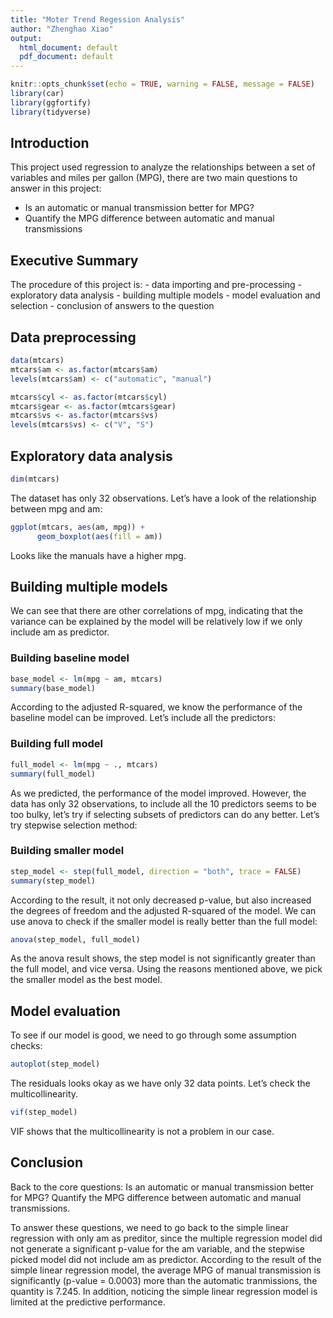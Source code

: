 ```yaml
---
title: "Moter Trend Regession Analysis"
author: "Zhenghao Xiao"
output:
  html_document: default
  pdf_document: default
---
```


```r
knitr::opts_chunk$set(echo = TRUE, warning = FALSE, message = FALSE)
library(car)
library(ggfortify)
library(tidyverse)
```

## Introduction

This project used regression to analyze the relationships between a set of variables and miles per gallon (MPG), there are two main questions to answer in this project:

- Is an automatic or manual transmission better for MPG?
- Quantify the MPG difference between automatic and manual transmissions

## Executive Summary

The procedure of this project is:
- data importing and pre-processing
- exploratory data analysis
- building multiple models 
- model evaluation and selection
- conclusion of answers to the question


## Data preprocessing

```r
data(mtcars)
mtcars$am <- as.factor(mtcars$am)
levels(mtcars$am) <- c("automatic", "manual")

mtcars$cyl <- as.factor(mtcars$cyl)
mtcars$gear <- as.factor(mtcars$gear)
mtcars$vs <- as.factor(mtcars$vs)
levels(mtcars$vs) <- c("V", "S")
```

## Exploratory data analysis

```r
dim(mtcars)
```

The dataset has only 32 observations. Let's have a look of the relationship between mpg and am:

```r
ggplot(mtcars, aes(am, mpg)) +
      geom_boxplot(aes(fill = am))

```

Looks like the manuals have a higher mpg. 

## Building multiple models

We can see that there are other correlations of mpg, indicating that the variance can be explained by the model will be relatively low if we only include am as predictor.

### Building baseline model

```r
base_model <- lm(mpg ~ am, mtcars)
summary(base_model)
```

According to the adjusted R-squared, we know the performance of the baseline model can be improved. Let's include all the predictors:

### Building full model

```r
full_model <- lm(mpg ~ ., mtcars)
summary(full_model)
```

As we predicted, the performance of the model improved. However, the data has only 32 observations, to include all the 10 predictors seems to be too bulky, let's try if selecting subsets of predictors can do any better. Let's try stepwise selection method:

### Building smaller model

```r
step_model <- step(full_model, direction = "both", trace = FALSE)
summary(step_model)
```

According to the result, it not only decreased p-value, but also increased the degrees of freedom and the adjusted R-squared of the model. We can use anova to check if the smaller model is really better than the full model:

```r
anova(step_model, full_model)
```

As the anova result shows, the step model is not significantly greater than the full model, and vice versa. Using the reasons mentioned above, we pick the smaller model as the best model.

## Model evaluation

To see if our model is good, we need to go through some assumption checks: 
```r
autoplot(step_model)
```

The residuals looks okay as we have only 32 data points. Let's check the multicollinearity.

```r
vif(step_model)
```

VIF shows that the multicollinearity is not a problem in our case. 

## Conclusion

Back to the core questions: Is an automatic or manual transmission better for MPG? Quantify the MPG difference between automatic and manual transmissions.

To answer these questions, we need to go back to the simple linear regression with only am as preditor, since the multiple regression model did not generate a significant p-value for the am variable, and the stepwise picked model did not include am as predictor. According to the result of the simple linear regression model, the average MPG of manual transmission is significantly (p-value = 0.0003) more than the automatic tranmissions, the quantity is 7.245. In addition, noticing the simple linear regression model is limited at the predictive performance. 

